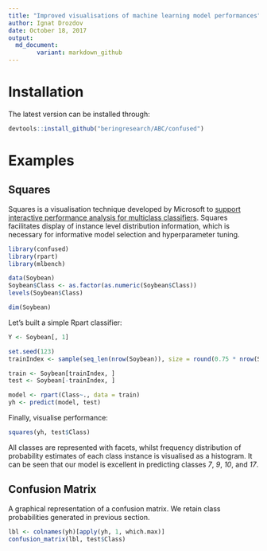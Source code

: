 ```yaml
---
title: "Improved visualisations of machine learning model performances"
author: Ignat Drozdov
date: October 18, 2017
output:
  md_document:
        variant: markdown_github
---
```



# Installation

The latest version can be installed through:

```r
devtools::install_github("beringresearch/ABC/confused")
```

# Examples

## Squares
Squares is a visualisation technique developed by Microsoft to [support interactive performance analysis for multiclass classifiers](https://www.microsoft.com/en-us/research/publication/squares-supporting-interactive-performance-analysis-multiclass-classifiers/). Squares facilitates display of instance level distribution information, which is necessary for informative model selection and hyperparameter tuning.

```r
library(confused)
library(rpart)
library(mlbench)

data(Soybean)
Soybean$Class <- as.factor(as.numeric(Soybean$Class))
levels(Soybean$Class)

dim(Soybean)
```

Let's built a simple Rpart classifier:

```r
Y <- Soybean[, 1]

set.seed(123)
trainIndex <- sample(seq_len(nrow(Soybean)), size = round(0.75 * nrow(Soybean)), replace = FALSE)

train <- Soybean[trainIndex, ]
test <- Soybean[-trainIndex, ]

model <- rpart(Class~., data = train)
yh <- predict(model, test)
```

Finally, visualise performance:

```r
squares(yh, test$Class)
```

All classes are represented with facets, whilst frequency distribution of probability estimates of each class instance is visualised as a histogram. It can be seen that our model is excellent in predicting classes _7_, _9_, _10_, and _17_.

## Confusion Matrix
A graphical representation of a confusion matrix. We retain class probabilities generated in previous section.

```r
lbl <- colnames(yh)[apply(yh, 1, which.max)]
confusion_matrix(lbl, test$Class)
```
